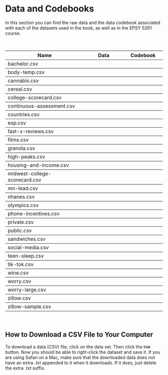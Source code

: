 # Data and Codebooks {-}

In this section you can find the raw data and the data codebook associated with each of the datasets used in the book, as well as in the EPSY 5261 course.


<br />

<table class="table">

<thead>
<tr>
<th style="width:50%;">**Name**</th>
<th style="width:25%;text-align:center;">**Data**</th>
<th style="width:25%;text-align:center;">**Codebook**</th>
</tr>
</thead>


<tbody>

<tr>
<td>bachelor.csv</td>
<td align="center" style="vertical-align:middle;">
    [<span class="fas fa-file-csv" style="font-size: 20px;"></span>](https://raw.githubusercontent.com/zief0002/epsy-5261/main/data/bachelor.csv)
</td>
<td align="center" style="vertical-align:middle;">
    [<span class="fas fa-book-open" style="font-size: 20px;"></span>](https://zief0002.github.io/epsy-5261/codebooks/bachelor.html)
</td>
</tr>


<tr style="border-top:1px solid;">
<td>body-temp.csv</td>
<td align="center" style="vertical-align:middle;">
    [<span class="fas fa-file-csv" style="font-size: 20px;"></span>](https://raw.githubusercontent.com/zief0002/epsy-5261/main/data/body-temp.csv)
</td>
<td align="center" style="vertical-align:middle;">
    [<span class="fas fa-book-open" style="font-size: 20px;"></span>](https://zief0002.github.io/epsy-5261/codebooks/body-temp.html)
</td>
</tr>


<tr style="border-top:1px solid;">
<td>cannabis.csv</td>
<td align="center" style="vertical-align:middle;">
    [<span class="fas fa-file-csv" style="font-size: 20px;"></span>](https://raw.githubusercontent.com/zief0002/epsy-5261/main/data/cannabis.csv)
</td>
<td align="center" style="vertical-align:middle;">
    [<span class="fas fa-book-open" style="font-size: 20px;"></span>](https://zief0002.github.io/epsy-5261/codebooks/cannabis.html)
</td>
</tr>


<tr style="border-top:1px solid;">
<td>cereal.csv</td>
<td align="center" style="vertical-align:middle;">
    [<span class="fas fa-file-csv" style="font-size: 20px;"></span>](https://raw.githubusercontent.com/zief0002/epsy-5261/main/data/cereal.csv)
</td>
<td align="center" style="vertical-align:middle;">
    [<span class="fas fa-book-open" style="font-size: 20px;"></span>](https://zief0002.github.io/epsy-5261/codebooks/cereal.html)
</td>
</tr>


<tr style="border-top:1px solid;">
<td>college-scorecard.csv</td>
<td align="center" style="vertical-align:middle;">
    [<span class="fas fa-file-csv" style="font-size: 20px;"></span>](https://raw.githubusercontent.com/zief0002/epsy-5261/main/data/college-scorecard.csv)
</td>
<td align="center" style="vertical-align:middle;">
    [<span class="fas fa-book-open" style="font-size: 20px;"></span>](https://zief0002.github.io/epsy-5261/codebooks/college-scorecard.html)
</td>
</tr>


<tr style="border-top:1px solid;">
<td>continuous-assessment.csv</td>
<td align="center" style="vertical-align:middle;">
    [<span class="fas fa-file-csv" style="font-size: 20px;"></span>](https://raw.githubusercontent.com/zief0002/epsy-5261/main/data/continuous-assessment.csv)
</td>
<td align="center" style="vertical-align:middle;">
    [<span class="fas fa-book-open" style="font-size: 20px;"></span>](https://zief0002.github.io/epsy-5261/codebooks/continuous-assessment.html)
</td>
</tr>


<tr style="border-top:1px solid;">
<td>countries.csv</td>
<td align="center" style="vertical-align:middle;">
    [<span class="fas fa-file-csv" style="font-size: 20px;"></span>](https://raw.githubusercontent.com/zief0002/epsy-5261/main/data/countries.csv)
</td>
<td align="center" style="vertical-align:middle;">
    [<span class="fas fa-book-open" style="font-size: 20px;"></span>](https://zief0002.github.io/epsy-5261/codebooks/countries.html)
</td>
</tr>


<tr style="border-top:1px solid;">
<td>esp.csv</td>
<td align="center" style="vertical-align:middle;">
    [<span class="fas fa-file-csv" style="font-size: 20px;"></span>](https://raw.githubusercontent.com/zief0002/epsy-5261/main/data/esp.csv)
</td>
<td align="center" style="vertical-align:middle;">
    [<span class="fas fa-book-open" style="font-size: 20px;"></span>](https://zief0002.github.io/epsy-5261/codebooks/esp.html)
</td>
</tr>


<tr style="border-top:1px solid;">
<td>fast-x-reviews.csv</td>
<td align="center" style="vertical-align:middle;">
    [<span class="fas fa-file-csv" style="font-size: 20px;"></span>](https://raw.githubusercontent.com/zief0002/epsy-5261/main/data/fast-x-reviews.csv)
</td>
<td align="center" style="vertical-align:middle;">
    [<span class="fas fa-book-open" style="font-size: 20px;"></span>](https://zief0002.github.io/epsy-5261/codebooks/fast-x-reviews.html)
</td>
</tr>


<tr style="border-top:1px solid;">
<td>films.csv</td>
<td align="center" style="vertical-align:middle;">
    [<span class="fas fa-file-csv" style="font-size: 20px;"></span>](https://raw.githubusercontent.com/zief0002/epsy-5261/main/data/films.csv)
</td>
<td align="center" style="vertical-align:middle;">
    [<span class="fas fa-book-open" style="font-size: 20px;"></span>](https://zief0002.github.io/epsy-5261/codebooks/films.html)
</td>
</tr>


<tr style="border-top:1px solid;">
<td>granola.csv</td>
<td align="center" style="vertical-align:middle;">
    [<span class="fas fa-file-csv" style="font-size: 20px;"></span>](https://raw.githubusercontent.com/zief0002/epsy-5261/main/data/granola.csv)
</td>
<td align="center" style="vertical-align:middle;">
    [<span class="fas fa-book-open" style="font-size: 20px;"></span>](https://zief0002.github.io/epsy-5261/codebooks/granola.html)
</td>


<tr style="border-top:1px solid;">
<td>high-peaks.csv</td>
<td align="center" style="vertical-align:middle;">
    [<span class="fas fa-file-csv" style="font-size: 20px;"></span>](https://raw.githubusercontent.com/zief0002/epsy-5261/main/data/high-peaks.csv)
</td>
<td align="center" style="vertical-align:middle;">
    [<span class="fas fa-book-open" style="font-size: 20px;"></span>](https://zief0002.github.io/epsy-5261/codebooks/high-peaks.html)
</td>
</tr>


<tr style="border-top:1px solid;">
<td>housing-and-income.csv</td>
<td align="center" style="vertical-align:middle;">
    [<span class="fas fa-file-csv" style="font-size: 20px;"></span>](https://raw.githubusercontent.com/zief0002/epsy-5261/main/data/housing-and-income.csv)
</td>
<td align="center" style="vertical-align:middle;">
    [<span class="fas fa-book-open" style="font-size: 20px;"></span>](https://zief0002.github.io/epsy-5261/codebooks/housing-and-income.html)
</td>
</tr>


<tr style="border-top:1px solid;">
<td>midwest-college-scorecard.csv</td>
<td align="center" style="vertical-align:middle;">
    [<span class="fas fa-file-csv" style="font-size: 20px;"></span>](https://raw.githubusercontent.com/zief0002/epsy-5261/main/data/midwest-college-scorecard.csv)
</td>
<td align="center" style="vertical-align:middle;">
    [<span class="fas fa-book-open" style="font-size: 20px;"></span>](https://zief0002.github.io/epsy-5261/codebooks/midwest-college-scorecard.html)
</td>
</tr>


<tr style="border-top:1px solid;">
<td>mn-lead.csv</td>
<td align="center" style="vertical-align:middle;">
    [<span class="fas fa-file-csv" style="font-size: 20px;"></span>](https://raw.githubusercontent.com/zief0002/epsy-5261/main/data/mn-lead.csv)
</td>
<td align="center" style="vertical-align:middle;">
    [<span class="fas fa-book-open" style="font-size: 20px;"></span>](https://zief0002.github.io/epsy-5261/codebooks/mn-lead.html)
</td>
</tr>


<tr style="border-top:1px solid;">
<td>nhanes.csv</td>
<td align="center" style="vertical-align:middle;">
    [<span class="fas fa-file-csv" style="font-size: 20px;"></span>](https://raw.githubusercontent.com/zief0002/epsy-5261/main/data/nhanes.csv)
</td>
<td align="center" style="vertical-align:middle;">
    [<span class="fas fa-book-open" style="font-size: 20px;"></span>](https://zief0002.github.io/epsy-5261/codebooks/nhanes.html)
</td>
</tr>


<tr style="border-top:1px solid;">
<td>olympics.csv</td>
<td align="center" style="vertical-align:middle;">
    [<span class="fas fa-file-csv" style="font-size: 20px;"></span>](https://raw.githubusercontent.com/zief0002/epsy-5261/main/data/olympics.csv)
</td>
<td align="center" style="vertical-align:middle;">
    [<span class="fas fa-book-open" style="font-size: 20px;"></span>](https://zief0002.github.io/epsy-5261/codebooks/olympics.html)
</td>
</tr>


<tr style="border-top:1px solid;">
<td>phone-incentives.csv</td>
<td align="center" style="vertical-align:middle;">
    [<span class="fas fa-file-csv" style="font-size: 20px;"></span>](https://raw.githubusercontent.com/zief0002/epsy-5261/main/data/phone-incentives.csv)
</td>
<td align="center" style="vertical-align:middle;">
    [<span class="fas fa-book-open" style="font-size: 20px;"></span>](https://zief0002.github.io/epsy-5261/codebooks/phone-incentives.html)
</td>
</tr>


<tr style="border-top:1px solid;">
<td>private.csv</td>
<td align="center" style="vertical-align:middle;">
    [<span class="fas fa-file-csv" style="font-size: 20px;"></span>](https://raw.githubusercontent.com/zief0002/epsy-5261/main/data/private.csv)
</td>
<td align="center" style="vertical-align:middle;">
    [<span class="fas fa-book-open" style="font-size: 20px;"></span>](https://zief0002.github.io/epsy-5261/codebooks/private.html)
</td>
</tr>


<tr style="border-top:1px solid;">
<td>public.csv</td>
<td align="center" style="vertical-align:middle;">
    [<span class="fas fa-file-csv" style="font-size: 20px;"></span>](https://raw.githubusercontent.com/zief0002/epsy-5261/main/data/public.csv)
</td>
<td align="center" style="vertical-align:middle;">
    [<span class="fas fa-book-open" style="font-size: 20px;"></span>](https://zief0002.github.io/epsy-5261/codebooks/public.html)
</td>
</tr>


<tr style="border-top:1px solid;">
<td>sandwiches.csv</td>
<td align="center" style="vertical-align:middle;">
    [<span class="fas fa-file-csv" style="font-size: 20px;"></span>](https://raw.githubusercontent.com/zief0002/epsy-5261/main/data/sandwiches.csv)
</td>
<td align="center" style="vertical-align:middle;">
    [<span class="fas fa-book-open" style="font-size: 20px;"></span>](https://zief0002.github.io/epsy-5261/codebooks/sandwiches.html)
</td>
</tr>


<tr style="border-top:1px solid;">
<td>social-media.csv</td>
<td align="center" style="vertical-align:middle;">
    [<span class="fas fa-file-csv" style="font-size: 20px;"></span>](https://raw.githubusercontent.com/zief0002/epsy-5261/main/data/social-media.csv)
</td>
<td align="center" style="vertical-align:middle;">
    [<span class="fas fa-book-open" style="font-size: 20px;"></span>](https://zief0002.github.io/epsy-5261/codebooks/social-media.html)
</td>
</tr>


<tr style="border-top:1px solid;">
<td>teen-sleep.csv</td>
<td align="center" style="vertical-align:middle;">
    [<span class="fas fa-file-csv" style="font-size: 20px;"></span>](https://raw.githubusercontent.com/zief0002/epsy-5261/main/data/teen-sleep.csv)
</td>
<td align="center" style="vertical-align:middle;">
    [<span class="fas fa-book-open" style="font-size: 20px;"></span>](https://zief0002.github.io/epsy-5261/codebooks/teen-sleep.html)
</td>
</tr>


<tr style="border-top:1px solid;">
<td>tik-tok.csv</td>
<td align="center" style="vertical-align:middle;">
    [<span class="fas fa-file-csv" style="font-size: 20px;"></span>](https://raw.githubusercontent.com/zief0002/epsy-5261/main/data/tik-tok.csv)
</td>
<td align="center" style="vertical-align:middle;">
    [<span class="fas fa-book-open" style="font-size: 20px;"></span>](https://zief0002.github.io/epsy-5261/codebooks/tik-tok.html)
</td>
</tr>


<tr style="border-top:1px solid;">
<td>wine.csv</td>
<td align="center" style="vertical-align:middle;">
    [<span class="fas fa-file-csv" style="font-size: 20px;"></span>](https://raw.githubusercontent.com/zief0002/epsy-5261/main/data/wine.csv)
</td>
<td align="center" style="vertical-align:middle;">
    [<span class="fas fa-book-open" style="font-size: 20px;"></span>](https://zief0002.github.io/epsy-5261/codebooks/wine.html)
</td>
</tr>


<!-- <tr style="border-top:1px solid;"> -->
<!-- <td>world-life-expectancy.csv</td> -->
<!-- <td align="center" style="vertical-align:middle;"> -->
<!--     [<span class="fas fa-file-csv" style="font-size: 20px;"></span>](https://raw.githubusercontent.com/zief0002/epsy-5261/main/data/world-life-expectancy.csv) -->
<!-- </td> -->
<!-- <td align="center" style="vertical-align:middle;"> -->
<!--     [<span class="fas fa-book-open" style="font-size: 20px;"></span>](https://zief0002.github.io/epsy-5261/codebooks/world-life-expectancy.html) -->
<!-- </td> -->
<!-- </tr> -->


<tr style="border-top:1px solid;">
<td>worry.csv</td>
<td align="center" style="vertical-align:middle;">
    [<span class="fas fa-file-csv" style="font-size: 20px;"></span>](https://raw.githubusercontent.com/zief0002/epsy-5261/main/data/worry.csv)
</td>
<td align="center" style="vertical-align:middle;">
    [<span class="fas fa-book-open" style="font-size: 20px;"></span>](https://zief0002.github.io/epsy-5261/codebooks/worry.html)
</td>
</tr>


<tr style="border-top:1px solid;">
<td>worry-large.csv</td>
<td align="center" style="vertical-align:middle;">
    [<span class="fas fa-file-csv" style="font-size: 20px;"></span>](https://raw.githubusercontent.com/zief0002/epsy-5261/main/data/worry-large.csv)
</td>
<td align="center" style="vertical-align:middle;">
    [<span class="fas fa-book-open" style="font-size: 20px;"></span>](https://zief0002.github.io/epsy-5261/codebooks/worry-large.html)
</td>
</tr>


<tr style="border-top:1px solid;">
<td>zillow.csv</td>
<td align="center" style="vertical-align:middle;">
    [<span class="fas fa-file-csv" style="font-size: 20px;"></span>](https://raw.githubusercontent.com/zief0002/epsy-5261/main/data/zillow.csv)
</td>
<td align="center" style="vertical-align:middle;">
    [<span class="fas fa-book-open" style="font-size: 20px;"></span>](https://zief0002.github.io/epsy-5261/codebooks/zillow.html)
</td>
</tr>


<tr style="border-top:1px solid;">
<td>zillow-sample.csv</td>
<td align="center" style="vertical-align:middle;">
    [<span class="fas fa-file-csv" style="font-size: 20px;"></span>](https://raw.githubusercontent.com/zief0002/epsy-5261/main/data/zillow-sample.csv)
</td>
<td align="center" style="vertical-align:middle;">
    [<span class="fas fa-book-open" style="font-size: 20px;"></span>](https://zief0002.github.io/epsy-5261/codebooks/zillow-sample.html)
</td>
</tr>


</tbody>
</table>

<br />


## How to Download a CSV File to Your Computer

To download a data (CSV) file, click on the data set. Then click the `RAW` button. Now you should be able to right-click the dataset and save it. If you are using Safari on a Mac, make sure that the downloaded data does not have an extra *.txt* appended to it when it downloads. If it does, just delete the extra *.txt* suffix.



<br /><br />

